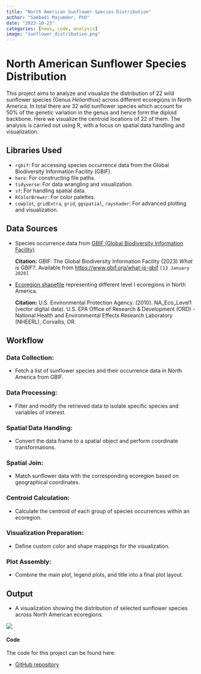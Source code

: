 ```yaml
---
title: "North American Sunflower Species Distribution"
author: "Sambadi Majumder, PhD"
date: "2023-10-23"
categories: [news, code, analysis]
image: "sunflower_distribution.png"
---
```


# North American Sunflower Species Distribution

This project aims to analyze and visualize the distribution of 22 wild sunflower species (Genus *Helianthus*) across different ecoregions in North America. In total there are 32 wild sunflower species which account for 50% of the genetic variation in the genus and hence form the diploid backbone. Here we visualize the centroid locations of 22 of them. The analysis is carried out using R, with a focus on spatial data handling and visualization.

## Libraries Used

-   `rgbif`: For accessing species occurrence data from the Global Biodiversity Information Facility (GBIF).
-   `here`: For constructing file paths.
-   `tidyverse`: For data wrangling and visualization.
-   `sf`: For handling spatial data.
-   `RColorBrewer`: For color palettes.
-   `cowplot`, `gridExtra`, `grid`, `ggspatial`, `rayshader`: For advanced plotting and visualization.

## Data Sources

-   Species occurrence data from [GBIF (Global Biodiversity Information Facility)](https://www.gbif.org/)

    **Citation:** GBIF: The Global Biodiversity Information Facility (2023) *What is GBIF?*. Available from <https://www.gbif.org/what-is-gbif> `[13 January 2020]`

-   [Ecoregion shapefile](https://www.epa.gov/eco-research/ecoregions-north-america) representing different level I ecoregions in North America.

    **Citation:** U.S. Environmental Protection Agency. (2010). NA_Eco_Level1 (vector digital data). U.S. EPA Office of Research & Development (ORD) - National Health and Environmental Effects Research Laboratory (NHEERL), Corvallis, OR.

## Workflow

### Data Collection:

-   Fetch a list of sunflower species and their occurrence data in North America from GBIF.

### Data Processing:

-   Filter and modify the retrieved data to isolate specific species and variables of interest.

### Spatial Data Handling:

-   Convert the data frame to a spatial object and perform coordinate transformations.

### Spatial Join:

-   Match sunflower data with the corresponding ecoregion based on geographical coordinates.

### Centroid Calculation:

-   Calculate the centroid of each group of species occurrences within an ecoregion.

### Visualization Preparation:

-   Define custom color and shape mappings for the visualization.

### Plot Assembly:

-   Combine the main plot, legend plots, and title into a final plot layout.

## Output

-   A visualization showing the distribution of selected sunflower species across North American ecoregions.

![](sunflower_distribution.png)

#### **Code**

The code for this project can be found here:

-   [GitHub repository](https://github.com/SamMajumder/GeoVizHub/tree/main/HelianthusHabitats)
